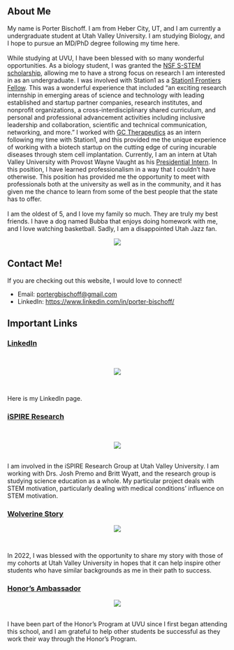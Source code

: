 ## About Me

My name is Porter Bischoff. I am from Heber City, UT, and I am currently
a undergraduate student at Utah Valley University. I am studying
Biology, and I hope to pursue an MD/PhD degree following my time here.
<br><br> While studying at UVU, I have been blessed with so many
wonderful opportunities. As a biology student, I was granted the [NSF
S-STEM
scholarship](https://www.uvu.edu/biology/s_stem_scholarship.html),
allowing me to have a strong focus on research I am interested in as an
undergraduate. I was involved with Station1 as a [Station1 Frontiers
Fellow](https://www.station1.org/sff). This was a wonderful experience
that included "an exciting research internship in emerging areas of
science and technology with leading established and startup partner
companies, research institutes, and nonprofit organizations, a
cross-interdisciplinary shared curriculum, and personal and professional
advancement activities including inclusive leadership and collaboration,
scientific and technical communication, networking, and more." I worked
with [GC Therapeutics](https://www.gc-tx.com/) as an intern following my
time with Station1, and this provided me the unique experience of
working with a biotech startup on the cutting edge of curing incurable
diseases through stem cell implantation. Currently, I am an intern at
Utah Valley University with Provost Wayne Vaught as his [Presidential
Intern](https://www.uvu.edu/president/interns/index.html). In this
position, I have learned professionalism in a way that I couldn't have
otherwise. This position has provided me the opportunity to meet with
professionals both at the university as well as in the community, and it
has given me the chance to learn from some of the best people that the
state has to offer. <br><br> I am the oldest of 5, and I love my family
so much. They are truly my best friends. I have a dog named Bubba that
enjoys doing homework with me, and I love watching basketball. Sadly, I
am a disappointed Utah Jazz fan.

<center>![](photos/personal.png)</center>

## Contact Me!

If you are checking out this website, I would love to connect!

-   Email:
    [portergbischoff\@gmail.com](mailto:portergbischoff@gmail.com){.email}
-   LinkedIn: <https://www.linkedin.com/in/porter-bischoff/>

## Important Links

### [LinkedIn](https://linkedin.com/in/porter-bischoff)

<br>

<center>![](photos/linkedin.PNG)</center>

<br>

Here is my LinkedIn page.

### [iSPIRE Research](https://sites.google.com/uvu.edu/ispire/home)

<br>

<center>![](photos/ispire.png)</center>

<br> I am involved in the iSPIRE Research Group at Utah Valley
University. I am working with Drs. Josh Premo and Britt Wyatt, and the
research group is studying science education as a whole. My particular
project deals with STEM motivation, particularly dealing with medical
conditions' influence on STEM motivation. <br>

### [Wolverine Story](https://www.uvu.edu/news/wolverine-stories/2022/03/2022_03_16_wolverine_stories_porter_bischoff.html)

<center>![](photos/UVUHorizontalGreen-0009.png)</center>

<br>

In 2022, I was blessed with the opportunity to share my story with those
of my cohorts at Utah Valley University in hopes that it can help
inspire other students who have similar backgrounds as me in their path
to success. <br>

### [Honor's Ambassador](https://www.uvu.edu/honors/new.ambassadors.html)

<center>![](photos/honr.seal.jpg)</center>

<br> I have been part of the Honor's Program at UVU since I first began
attending this school, and I am grateful to help other students be
successful as they work their way through the Honor's Program.